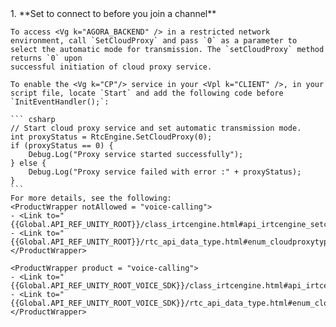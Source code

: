 <PlatformWrapper platform="unity">
1.  **Set <Vpd k="SDK" /> to connect to <Vg k="CP"/> before you join a channel**

    To access <Vg k="AGORA_BACKEND" /> in a restricted network environment, call `SetCloudProxy` and pass `0` as a parameter to select the automatic mode for transmission. The `setCloudProxy` method returns `0` upon
    successful initiation of cloud proxy service.

    To enable the <Vg k="CP"/> service in your <Vpl k="CLIENT" />, in your script file, locate `Start` and add the following code before `InitEventHandler();`:

    ``` csharp
    // Start cloud proxy service and set automatic transmission mode.
    int proxyStatus = RtcEngine.SetCloudProxy(0);
    if (proxyStatus == 0) {
        Debug.Log("Proxy service started successfully");
    } else {
        Debug.Log("Proxy service failed with error :" + proxyStatus);
    }
    ```
    For more details, see the following:
    <ProductWrapper notAllowed = "voice-calling">
    - <Link to="{{Global.API_REF_UNITY_ROOT}}/class_irtcengine.html#api_irtcengine_setcloudproxy">SetCloudProxy</Link> 
    - <Link to="{{Global.API_REF_UNITY_ROOT}}/rtc_api_data_type.html#enum_cloudproxytype">CLOUD_PROXY_TYPE</Link>
    </ProductWrapper>

    <ProductWrapper product = "voice-calling">
    - <Link to="{{Global.API_REF_UNITY_ROOT_VOICE_SDK}}/class_irtcengine.html#api_irtcengine_setcloudproxy">SetCloudProxy</Link>
    - <Link to="{{Global.API_REF_UNITY_ROOT_VOICE_SDK}}/rtc_api_data_type.html#enum_cloudproxytype">CLOUD_PROXY_TYPE</Link>
    </ProductWrapper>

</PlatformWrapper>
